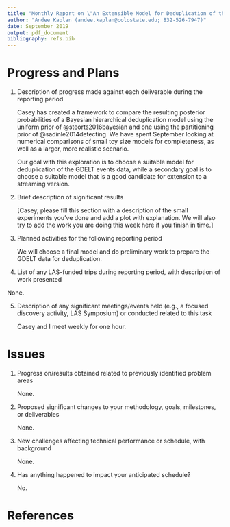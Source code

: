 ```yaml
---
title: "Monthly Report on \"An Extensible Model for Deduplication of the GDELT Events Database\""
author: "Andee Kaplan (andee.kaplan@colostate.edu; 832-526-7947)"
date: September 2019
output: pdf_document
bibliography: refs.bib
---
```


# Progress and Plans

1. Description of progress made against each deliverable during the reporting period

    Casey has created a framework to compare the resulting posterior probabilities of a Bayesian hierarchical deduplication model using the uniform prior of @steorts2016bayesian and one using the partitioning prior of @sadinle2014detecting. We have spent September looking at numerical comparisons of small toy size models for completeness, as well as a larger, more realistic scenario. 

    Our goal with this exploration is to choose a suitable model for deduplication of the GDELT events data, while a secondary goal is to choose a suitable model that is a good candidate for extension to a streaming version.


2. Brief description of significant results

    [Casey, please fill this section with a description of the small experiments you've done and add a plot with explanation. We will also try to add the work you are doing this week here if you finish in time.]

3. Planned activities for the following reporting period

    We will choose a final model and do preliminary work to prepare the GDELT data for deduplication.

4. List of any LAS-funded trips during reporting period, with description of work presented

None.

5. Description of any significant meetings/events held (e.g., a focused discovery activity, LAS Symposium) or conducted related to this task

    Casey and I meet weekly for one hour.


# Issues

1. Progress on/results obtained related to previously identified problem areas

    None.

2. Proposed significant changes to your methodology, goals, milestones, or deliverables

    None.
    
3. New challenges affecting technical performance or schedule, with background

    None.

4. Has anything happened to impact your anticipated schedule?

    No.
    

# References


